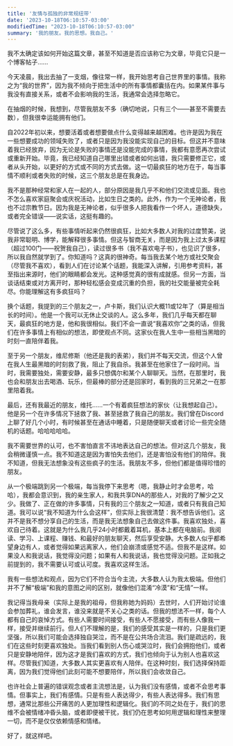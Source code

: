 ```yaml
---
title: '友情与孤独的非常规纽带'
date: '2023-10-18T06:10:57-03:00'
modifiedTime: "2023-10-18T06:10:57-03:00"
summary: '我的朋友。我的思想。我自己。'
---
```


我不太确定该如何开始这篇文章，甚至不知道是否应该称它为文章，毕竟它只是一个博客帖子……

今天凌晨，我出去抽了一支烟，像往常一样，我开始思考自己世界里的事情。我称之为“我的世界”，因为我不倾向于把生活中的所有事情都囊括在内。如果某件事与我没有直接关系，或者不会影响我的生活，我通常会选择忽略它。

在抽烟的时候，我想到，尽管我朋友不多（确切地说，只有三个——甚至不需要去数），但我很幸运能拥有他们。

自2022年初以来，想要活着或者想要做点什么变得越来越困难。也许是因为我在一些想要成功的领域失败了，或者只是因为我没能实现自己的目标。但这并不意味着我已经放弃，因为无论是失败的事情还是没能完成的事情，我都有意愿再次尝试或重新开始。毕竟，我已经知道自己哪里出错或者如何出错，我只需要修正它，或者从头开始，以更好的方式或不同的方式去做。这一切最疯狂的地方在于，每当事情不顺利或者失败的时候，这三个朋友总是在我身边。

我不是那种经常和家人在一起的人，部分原因是我几乎不和他们交流或见面。我也不怎么喜欢家庭聚会或庆祝活动，比如生日之类的。此外，作为一个无神论者，我也不过宗教节日。因为我是无神论者，似乎很多人把我看作一个坏人，道德缺失，或者完全错误——说实话，这挺有趣的。

尽管说了这么多，有些事情听起来仍然很疯狂，比如大多数人对我的过度赞美，说我非常聪明、博学，能解释很多事情。但这与智商无关，而是因为我上过太多课程（超过100门——祝贺我自己），读过很多书（我不喜欢电子书），也见识了很多，所以我自然就学到了。你知道吗？这真的很神奇。每当我去某个地方或社交聚会（尽管我不喜欢），看到人们在讨论某个话题，我能深入讲解，引用参考资料，甚至指出来源时，他们的眼睛都会发光。这种感觉真的很有成就感。但另一方面，当谈话结束或对方离开时，那种轻松感会变成沉重的负担，我的社交能量被完全耗尽。你能理解这有多疯狂吗？

换个话题，我提到的三个朋友之一，卢卡斯，我们认识大概11或12年了（算是相当长的时间）。他是一个我可以无休止交谈的人。这么多年，我们几乎每天都在聊天，最疯狂的地方是，他和我很相似。我们不会一直说“我喜欢你”之类的话，但我们在许多事情上有相似的想法，即使观点不同。这家伙在我人生中一些相当黑暗的时刻一直陪伴着我。

至于另一个朋友，维尼修斯（他还是我的表弟），我们并不每天交流，但这个人曾在我人生最黑暗的时刻救了我，阻止了我自杀。我甚至在他家住了一段时间。当时，我需要独处，需要安静，最多只想偶尔和某个人聊聊天。当然，在那里时，我也会和朋友出去喝酒、玩乐，但最棒的部分还是回家时，看到我的三兄弟之一在那里陪着我。

最后，还有我最近的朋友，维托……一个有着疯狂想法的家伙（让我想起自己）。他是另一个在许多情况下拯救了我、甚至拯救了我自己的朋友。我们曾在Discord上聊了好几个小时，有时候甚至在通话中睡着，只是随便聊天或者讨论一些完全随机的话题。哈哈哈哈哈。

我不需要世界的认可，也不害怕直言不讳地表达自己的想法。但对这几个朋友，我会稍微谨慎一点。我不知道这是因为害怕失去他们，还是害怕没有他们的陪伴。我不知道，但我无法想象没有这些疯子的生活。我朋友不多，但他们都是值得珍惜的朋友。

从一个极端跳到另一个极端，每当我停下来思考（嗯，我静止时才会思考，哈哈），我都会意识到，我的亲生家人，和我共享DNA的那些人，对我的了解少之又少。我做了、正在做的许多事情，只有我的三个朋友之一知道，或者只有我自己知道。我可以说“我不知道为什么会这样”，但实际上我很清楚：我不想告诉他们。这并不是我不想分享自己的生活，而是我无法想象自己去做这件事。我喜欢独处，喜欢自己待着。这就是为什么我几乎24小时都戴着耳机，基本上都在电脑前。我阅读、学习、上课程、赚钱、和最好的朋友聊天，然后享受安静。大多数人似乎都希望身边有人，或者觉得如果远离家人，他们会崩溃或感觉不适。但我不是这样。如果没人和我说话，我觉得没问题；如果有人和我说话，我也觉得没问题。正如我之前提到的，我不需要认可或认可度。我喜欢这样生活。

我有一些想法和观点，因为它们不符合当今主流，大多数人认为我太极端。但他们并不了解“极端”和我的意图之间的区别，就像他们混淆“冷漠”和“无情”一样。

我记得当我母亲（实际上是我的祖母，但我称她为妈妈）去世时，人们开始讨论谁会参加葬礼，谁会发言，谁没来就是不关心之类的话。但我的想法不一样，每个人都有自己的哀悼方式。有些人需要时间接受，有些人不愿接受，而有些人像我一样，接受并继续前行。但人们不理解的是，我们的感受其实是一样的，只是我们更坚强，所以我们可能会选择独自哭泣，而不是在公共场合流泪。我们是疏远的，我们在这些时刻更喜欢独处。当我们看到别人伤心或哭泣时，我们会拥抱他们，或者只是安静地陪伴，因为这才是我们喜欢的方式，我们也倾向于认为别人也喜欢这样。尽管我们知道，大多数人其实更喜欢有人陪伴。在这种时刻，我们选择保持距离，因为我们觉得他们此刻可能不想要陪伴，所以我们会收敛自己。

也许社会上普遍的错误观念或者主流想法是，认为我们没有感情，或者不会思考事情。但事实上，我们有感情。只是有些人表达得少，有些人表达得多。我们有思想，通常比那些公开痛苦的人更加理性和逻辑化。我们的不同之处在于，我们的思维不会被情绪冲昏头脑，或者即便被干扰，我们仍在思考如何用逻辑和理性来整理一切，而不是仅仅依赖情感和情绪。

好了，就这样吧。
